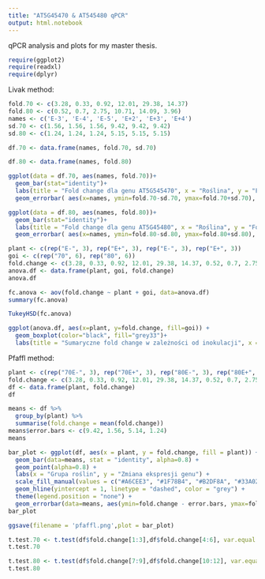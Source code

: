 ```yaml
---
title: "AT5G45470 & AT545480 qPCR"
output: html.notebook
---
```


qPCR analysis and plots for my master thesis.

```r
require(ggplot2)
require(readxl)
require(dplyr)
```

Livak method:

```r
fold.70 <- c(3.28, 0.33, 0.92, 12.01, 29.38, 14.37)
fold.80 <- c(0.52, 0.7, 2.75, 10.71, 14.09, 3.96)
names <- c('E-3', 'E-4', 'E-5', 'E+2', 'E+3', 'E+4')
sd.70 <- c(1.56, 1.56, 1.56, 9.42, 9.42, 9.42)
sd.80 <- c(1.24, 1.24, 1.24, 5.15, 5.15, 5.15)
```

```r
df.70 <- data.frame(names, fold.70, sd.70)
```

```r
df.80 <- data.frame(names, fold.80)
```

```r
ggplot(data = df.70, aes(names, fold.70))+
  geom_bar(stat="identity")+
  labs(title = "Fold change dla genu AT5G545470", x = "Roślina", y = "Fold change")+
  geom_errorbar( aes(x=names, ymin=fold.70-sd.70, ymax=fold.70+sd.70), width=0.1, colour="black", alpha=0.9, size=0.5)
```

```r
ggplot(data = df.80, aes(names, fold.80))+
  geom_bar(stat="identity")+
  labs(title = "Fold change dla genu AT5G45480", x = "Roślina", y = "Fold change")+
  geom_errorbar( aes(x=names, ymin=fold.80-sd.80, ymax=fold.80+sd.80), width=0.1, colour="black", alpha=0.9, size=0.5)
```

```r
plant <- c(rep("E-", 3), rep("E+", 3), rep("E-", 3), rep("E+", 3))
goi <- c(rep("70", 6), rep("80", 6))
fold.change <- c(3.28, 0.33, 0.92, 12.01, 29.38, 14.37, 0.52, 0.7, 2.75, 10.71, 14.09, 3.96)
anova.df <- data.frame(plant, goi, fold.change)
anova.df
```

```r
fc.anova <- aov(fold.change ~ plant + goi, data=anova.df)
summary(fc.anova)
```

```r
TukeyHSD(fc.anova)
```

```r
ggplot(anova.df, aes(x=plant, y=fold.change, fill=goi)) +
  geom_boxplot(color="black", fill="grey33")+
  labs(title = "Sumaryczne fold change w zależności od inokulacji", x = "Roślina", y = "Fold change")
```

Pfaffl method:

```r
plant <- c(rep("70E-", 3), rep("70E+", 3), rep("80E-", 3), rep("80E+", 3))
fold.change <- c(3.28, 0.33, 0.92, 12.01, 29.38, 14.37, 0.52, 0.7, 2.75, 10.71, 14.09, 6.46)
df <- data.frame(plant, fold.change)
df
```

```r
means <- df %>%
  group_by(plant) %>% 
  summarise(fold.change = mean(fold.change))
means$error.bars <- c(9.42, 1.56, 5.14, 1.24)
means

bar_plot <- ggplot(df, aes(x = plant, y = fold.change, fill = plant)) +
  geom_bar(data=means, stat = "identity", alpha=0.8) +
  geom_point(alpha=0.8) +
  labs(x = "Grupa roślin", y = "Zmiana ekspresji genu") +
  scale_fill_manual(values = c("#A6CEE3", "#1F78B4", "#B2DF8A", "#33A02C")) +
  geom_hline(yintercept = 1, linetype = "dashed", color = "grey") +
  theme(legend.position = "none") +
  geom_errorbar(data=means, aes(ymin=fold.change - error.bars, ymax=fold.change+error.bars), width = 0.25)
bar_plot
```

```r
ggsave(filename = 'pfaffl.png',plot = bar_plot)
```

```r
t.test.70 <- t.test(df$fold.change[1:3],df$fold.change[4:6], var.equal = TRUE)
t.test.70
```

```r
t.test.80 <- t.test(df$fold.change[7:9],df$fold.change[10:12], var.equal = TRUE)
t.test.80
```
